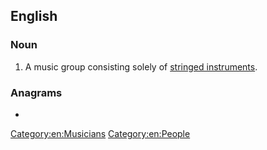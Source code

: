 ==English==

===Noun===
{{en-noun}}

# {{lb|en|music}} A music group consisting solely of [[stringed instrument]]s.

===Anagrams===
* {{anagrams|en|bandstring}}

[[Category:en:Musicians]]
[[Category:en:People]]